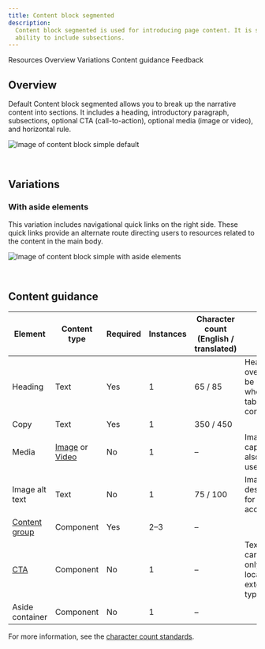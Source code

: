 ```yaml
---
title: Content block segmented
description:
  Content block segmented is used for introducing page content. It is similar to Content block simple but has added
  ability to include subsections.
---
```



<ComponentDescription name="Content block segmented" type="layout" />

<AnchorLinks>

<AnchorLink>Resources</AnchorLink>
<AnchorLink>Overview</AnchorLink>
<AnchorLink>Variations</AnchorLink>
<AnchorLink>Content guidance</AnchorLink>
<AnchorLink>Feedback</AnchorLink>

</AnchorLinks>

<ResourceLinks name="Content block segmented" type="layout" />

## Overview

Default Content block segmented allows you to break up the narrative content into sections. It includes a heading,
introductory paragraph, subsections, optional CTA (call-to-action), optional media (image or video), and horizontal
rule.

![Image of content block simple default](../../images/pattern/content-block-segmented/content-block-segmented.jpg)

<br />

## Variations

### With aside elements

This variation includes navigational quick links on the right side. These quick links provide an alternate route
directing users to resources related to the content in the main body.

![Image of content block simple with aside elements](../../images/pattern/content-block-segmented/content-block-segmented-with-aside-elements.jpg)

<br />

## Content guidance

| Element                                                                         | Content type                                                                                                                       | Required | Instances   | Character count <br/>(English / translated)    | Notes                                                           |
| --------------------------------------------------------------------------------| ---------------------------------------------------------------------------------------------------------------------------------- | -------- | ----------- | ---------------------------------------------- | --------------------------------------------------------------- |
| Heading                                                                         | Text                                                                                                                               | Yes      | 1           | 65 / 85                                        | Heading override can be used when using table of contents.      |
| Copy                                                                            | Text                                                                                                                               | Yes      | 1           | 350 / 450                                      |                                                                 |
| Media                                                                           | [Image](https://www.ibm.com/standards/carbon/components/images/) or [Video](https://www.ibm.com/standards/carbon/components/video) | No       | 1           | –                                              | Image with caption may also be used.                            |                              |
| Image alt text                                                                  | Text                                                                                                                               | No       | 1           | 75 / 100                                       | Image description for accessibility.                            |
| [Content group](https://www.ibm.com/standards/carbon/components/content-group)  | Component                                                                                                                          | Yes      | 2–3         | –                                              |                                                                 | 
| [CTA](https://www.ibm.com/standards/carbon/components/cta/)                | Component                                                                                                                          | No       | 1           | –                                              | Text and card styles only; jump, local, or external types only. |
| Aside container                                                                 | Component                                                                                                                          | No       | 1           | –                                              |                                                                 |

For more information, see the
[character count standards](https://www.ibm.com/standards/carbon/guidelines/content#character-count-standards).

<ComponentFooter name="Content block segmented" type="layout" />
